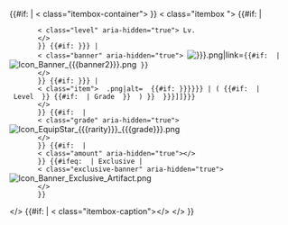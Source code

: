 <noinclude>{{Item|Liberator|type=Weapon|rarity=Epic|grade=5|level=89|banner1=ExWeapon|banner2=Collection|caption=[[Liberator]]}}</noinclude>

<includeonly><!--
-->{{#if: {{{caption|}}} |
<{{{scope|div}}} class="itembox-container">
}}<!--
--><{{{scope|div}}} class="itembox {{lc:{{{rarity|}}}}} {{{class|}}} {{{animation|}}}"><!--
	-->{{#if: {{{level|}}} |
		<{{{scope|div}}} class="level" aria-hidden="true"><!--
			--><span class="level-text">Lv.</span><span class="level-number">{{{level}}}</span>
		</{{{scope|div}}}>
		}}<!--
	-->{{#if: {{{banner|{{{banner1|}}}}}} |
		<{{{scope|div}}} class="banner" aria-hidden="true"><!--
			-->[[File:Icon Banner {{{banner1|{{{banner}}}}}}.png|link=]]{{#if: {{{banner2|}}} | [[File:Icon Banner {{{banner2}}}.png|link=]] }}
		</{{{scope|div}}}>
		}}<!--
	-->{{#if: {{{1|{{{file|}}}}}} |
		<{{{scope|div}}} class="item"><!--
			-->{{{file|[[File:{{{type|}}} {{{1|}}}.png|alt={{{alt|<!-- auto-generated alt -->{{{amount|}}} {{{1|}}} {{#if: {{{level|{{{grade|{{{rarity|}}}}}}}}} | ( {{#if: {{{level|}}} | Level {{{level}}} }} {{#if: {{{grade|}}} | Grade {{{grade|}}} }} {{{rarity|}}} ) }} <!-- /auto-generated alt -->}}}]]}}}
		</{{{scope|div}}}>
		}}<!--
	-->{{#if: {{{grade|}}} |
		<{{{scope|div}}} class="grade" aria-hidden="true"><!--
			-->[[File:Icon EquipStar {{{rarity}}} {{{grade}}}.png|link=]]
		</{{{scope|div}}}>
		}}<!--
	-->{{#if: {{{amount|}}} |
		<{{{scope|div}}} class="amount" aria-hidden="true">{{{amount}}}</{{{scope|div}}}>
		}}<!--
	-->{{#ifeq: {{{rarity}}} | Exclusive |
		<{{{scope|div}}} class="exclusive-banner" aria-hidden="true"><!--
			-->[[File:Icon Banner Exclusive Artifact.png|link=]]
		</{{{scope|div}}}>
		}}
</{{{scope|div}}}><!--
-->{{#if: {{{caption|}}} |
<{{{scope|div}}} class="itembox-caption">{{{caption}}}</{{{scope|div}}}>
</{{{scope|div}}}>
}}</includeonly><noinclude>{{Documentation}}</noinclude>